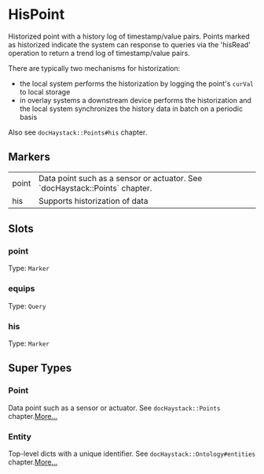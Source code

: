 # HisPoint
Historized point with a history log of timestamp/value pairs.  Points
marked as historized indicate the system can response to queries via
the &#39;hisRead&#39; operation to return a trend log of timestamp/value pairs.

There are typically two mechanisms for historization:
  - the local system performs the historization by logging the
    point&#39;s `curVal` to local storage
  - in overlay systems a downstream device performs the historization
    and the local system synchronizes the history data in batch on
    a periodic basis

Also see `docHaystack::Points#his` chapter.
## Markers
<table>
<tbody>
<tr>
<td className='p-2 align-top'><span className='bg-sky-200 rounded-md px-3 py-1 text-sky-700 block font-semibold text-center text-sm'>point </span></td>
<td className='p-2 align-top'>Data point such as a sensor or actuator. See `docHaystack::Points` chapter.</td>
</tr>
<tr>
<td className='p-2 align-top'><span className='bg-sky-200 rounded-md px-3 py-1 text-sky-700 block font-semibold text-center text-sm'>his </span></td>
<td className='p-2 align-top'>Supports historization of data</td>
</tr>
</tbody>
</table>

## Slots

### point
Type: `Marker`

### equips
Type: `Query`

### his
Type: `Marker`



## Super Types
### Point
Data point such as a sensor or actuator.
See `docHaystack::Points` chapter.[More...](/ph/entities/Point)

### Entity
Top-level dicts with a unique identifier.
See `docHaystack::Ontology#entities` chapter.[More...](/ph/entities/Entity)


